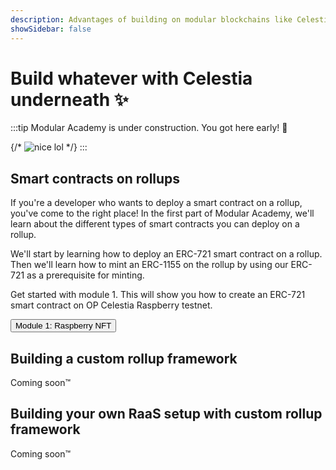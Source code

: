 ```yaml
---
description: Advantages of building on modular blockchains like Celestia.
showSidebar: false
---
```


# Build whatever with Celestia underneath ✨

:::tip
Modular Academy is under construction. You got here early! 🚧

{/* ![nice lol](https://media1.tenor.com/m/PLL_Hgq-ezsAAAAd/american-psycho-impressive.gif) */}
:::

## Smart contracts on rollups

If you're a developer who wants to deploy a smart contract on a rollup,
you've come to the right place! In the first part of Modular Academy,
we'll learn about the different types of smart contracts you can deploy
on a rollup.

We'll start by learning how to deploy an ERC-721 smart contract on a rollup. Then we'll learn how to mint
an ERC-1155 on the rollup by using our ERC-721 as a prerequisite for minting.

Get started with module 1. This will show you how to
create an ERC-721 smart contract on OP Celestia Raspberry testnet.

<Button href="/modules/1/introduction" variant="accent">Module 1: Raspberry NFT</Button>

## Building a custom rollup framework

Coming soon™

## Building your own RaaS setup with custom rollup framework

Coming soon™
